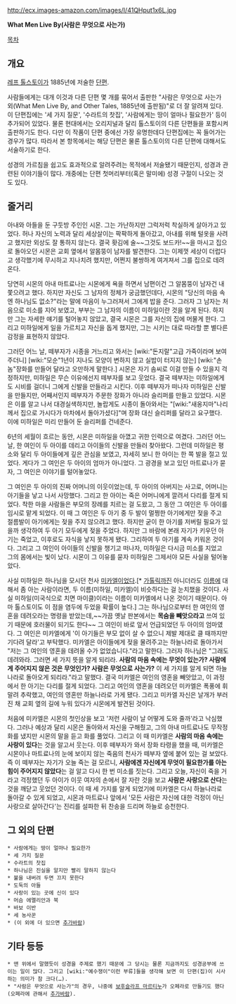 http://ecx.images-amazon.com/images/I/41QHput1x6L.jpg

'''{{{+2 Чем люди живы}}}'''
'''What Men Live By(사람은 무엇으로 사는가)'''

[[목차]]

== 개요 ==
[[레프 톨스토이]]가 1885년에 저술한 [[단편소설|단편]].

사람들에게는 대개 이것과 다른 단편 몇 개를 묶어서 출판한 "사람은 무엇으로 사는가 외(What Men Live By, and Other Tales, 1885년에 출판됨)"로 더 잘 알려져 있다. 이 단편집에는 '세 가지 질문', '수라트의 찻집', '사람에게는 땅이 얼마나 필요한가' 등이 추가되어 있었다. 물론 현대에서는 오리지널과 달리 톨스토이의 다른 단편들을 포함시켜 출판하기도 한다. 다만 이 작품이 단편 중에선 가장 유명한데다 단편집에는 꼭 들어가는 경우가 많다. 따라서 본 항목에서는 해당 단편은 물론 톨스토이의 다른 단편에 대해서도 서술하기로 한다.

성경의 가르침을 쉽고도 효과적으로 알려주려는 목적에서 저술됐기 때문인지, 성경과 관련된 이야기들이 많다. 개중에는 단편 첫머리부터(혹은 말미에) 성경 구절이 나오는 것도 있다.
== 줄거리 ==
아내와 아들을 둔 구둣방 주인인 시몬. 그는 가난하지만 그럭저럭 착실하게 살아가고 있었다. 허나 자신의 노력과 달리 세상살이는 팍팍하게 돌아갔고, 아내를 위해 털옷을 사려고 했지만 외상도 잘 통하지 않는다. 결국 홧김에 술~~그것도 보드카!~~을 마시고 집으로 돌아오던 시몬은 교회 옆에서 알몸뚱이 남자를 발견한다. 그는 이제껏 세상이 더럽다고 생각했기에 무시하고 지나치려 했지만, 어쩐지 불쌍하게 여겨져서 그를 집으로 데려온다.

당연히 시몬의 아내 마트료나는 시몬에게 욕을 하면서 남편이건 그 알몸뚱이 남자건 내쫓으려고 했다. 하지만 자신도 그 남자의 정체가 궁금했던데다, 시몬의 "당신의 마음 속엔 하나님도 없소?"라는 말에 마음이 누그러져서 그에게 밥을 준다. 그러자 그 남자는 처음으로 미소를 지어 보였고, 부부는 그 남자의 이름이 미하일이란 것을 알게 된다. 하지만 그는 자세한 얘기를 털어놓지 않았고, 결국 시몬은 그를 자신의 집에 머물게 한다. 그리고 미하일에게 일을 가르치고 자신을 돕게 했지만, 그는 시키는 대로 따라할 뿐 별다른 감정을 표현하지 않았다.

그러던 어느 날, 떼부자가 시종을 거느리고 와서는 [wiki:"돈지랄"고급 가죽이라며 보여주더니] [wiki:"모순"1년이 지나도 모양이 변하지 않고 실밥이 터지지 않는] [wiki:"손놈"장화를 만들어 달라고 오만하게 말한다.] 시몬은 자기 솜씨로 이걸 만들 수 있을지 걱정하지만, 미하일은 무슨 이유에선지 떼부자를 보고 웃었다. 결국 떼부자는 미하일에게도 시비를 걸더니 그에게 신발을 만들라고 시킨다. 이후 떼부자가 떠나자 미하일은 신발을 만들지만, 어째서인지 떼부자가 주문한 장화가 아니라 슬리퍼를 만들고 있었다. 시몬은 이를 알고 나서 대경실색하지만, 놀랍게도 시종이 돌아와서는 "[wiki:"새옹지마"나리께서 집으로 가시다가 마차에서 돌아가셨다]"며 장화 대신 슬리퍼를 달라고 요구했다. 이에 미하일은 미리 만들어 둔 슬리퍼를 건네준다.

6년의 세월이 흐르는 동안, 시몬은 미하일을 아꼈고 귀한 인력으로 여겼다. 그러던 어느 날, 한 여인이 두 아이를 데리고 아이들의 신발을 만들러 찾아왔다. 그런데 미하일은 평소와 달리 두 아이들에게 깊은 관심을 보였고, 자세히 보니 한 아이는 한 쪽 발을 절고 있었다. 게다가 그 여인은 두 아이의 엄마가 아니었다. 그 광경을 보고 있던 마트료나가 묻자, 그 여인은 이야기를 털어놓았다.

그 여인은 두 아이의 진짜 어머니의 이웃이었는데, 두 아이의 아버지는 사고로, 어머니는 아기들을 낳고 나서 사망했다. 그리고 한 아이는 죽은 어머니에게 깔려서 다리를 절게 되었다. 착한 마을 사람들은 부모의 장례를 치르는 걸 도왔고, 그 동안 그 여인은 두 아이를 임시로 맡게 되었다. 이 때 그 여인은 두 아기 중 두 발이 멀쩡한 아기에게만 젖을 주고 절름발이 아기에게는 젖을 주지 않으려고 했다. 하지만 굳이 한 아기를 저버릴 필요가 있을까 생각하여 두 아기 모두에게 젖을 주었다. 하지만 그 바람에 본래 자기가 키우던 아기는 죽었고, 이후로도 자식을 낳지 못하게 됐다. 그리하여 두 아기를 계속 키워온 것이다. 그리고 그 여인이 아이들의 신발을 챙기고 떠나자, 미하일은 다시금 미소를 지었고 그의 몸에서는 빛이 났다. 시몬이 그 이유를 묻자 미하일은 그제서야 모든 사실을 털어놓았다.

사실 미하일은 하나님을 모시던 천사 [[미카엘]]이었다.[* [[가톨릭]]까진 아니더라도 [[이름]]에 대해서 좀 아는 사람이라면, 두 이름(미하일, 미카엘)이 비슷하다는 걸 눈치챘을 것이다. 사실 미하일(미국식으로 치면 마이클)이라는 이름이 미카엘에서 나온 것이기 때문이다. 아마 톨스토이도 이 점을 염두에 두었을 확률이 높다.] 그는 하나님으로부터 한 여인의 영혼을 데려오라는 명령을 받았는데,~~가끔 옛날 판본에서는 '''목숨을 빼앗으라고''' 쓰여 있기 때문에 호러물이 되기도 한다~~ 그 여인이 바로 앞서 언급되었던 두 아이의 엄마였다. 그 여인은 미카엘에게 '이 아기들은 부모 없이 살 수 없으니 제발 제대로 클 때까지만 기다려 달라'고 부탁했다. 미카엘은 아이들에게 젖을 물려주고는 하늘나라로 돌아가서 "저는 그 여인의 영혼을 데려올 수가 없었습니다."라고 말한다. 그러자 하나님은 "그래도 데려와라. 그러면 세 가지 뜻을 알게 되리라. '''사람의 마음 속에는 무엇이 있는가? 사람에게 주어지지 않은 것은 무엇인가? 사람은 무엇으로 사는가?''' 이 세 가지를 알게 되면 하늘나라로 돌아오게 되리라."라고 말했다. 결국 미카엘은 여인의 영혼을 빼앗았고, 이 과정에서 한 아기는 다리를 절게 되었다. 그리고 여인의 영혼을 데려오던 미카엘은 폭풍에 휘말려 추락했고, 여인의 영혼만 하늘나라로 가게 됐다. 그리고 미카엘 자신은 날개가 부러진 채 교회 옆의 길에 누워 있다가 시몬에게 발견된 것이다.

처음에 미카엘은 시몬의 첫인상을 보고 '저런 사람이 날 어떻게 도와 줄까'라고 낙심했다. 그러나 예상과 달리 시몬은 돌아와서 자신을 구해줬고, 그의 아내 마트료나도 무작정 화를 냈지만 시몬의 말을 듣고 화를 풀었다. 그리고 이 때 미카엘은 '''사람의 마음 속에는 사랑이 있다'''는 것을 알고서 웃는다. 이후 떼부자가 와서 장화 타령을 했을 때, 미카엘은 시몬이나 마트료나의 눈에 보이지 않는 죽음의 천사가 떼부자 옆에 붙어 있는 걸 보았다. 즉 이 떼부자는 자기가 오늘 죽는 걸 모르니, '''사람에겐 자신에게 무엇이 필요한가를 아는 힘이 주어지지 않았다'''는 걸 알고 다시 한 번 미소를 짓는다. 그리고 오늘, 자신이 죽을 거라고 걱정했던 두 아이가 이웃 여자의 손에서 잘 자란 것을 보고 '''사람은 사랑으로 산다'''는 것을 깨닫고 웃었던 것이다. 이 때 세 가지를 알게 되었기에 미카엘은 다시 하늘나라로 돌아갈 수 있게 되었고, 시몬과 마트료나 앞에서 '모든 사람은 자신에 대한 걱정이 아닌 사랑으로 살아간다'는 진리를 설파한 뒤 찬송을 드리며 하늘로 승천한다.
== 그 외의 단편 ==
 * 사람에게는 땅이 얼마나 필요한가
 * 세 가지 질문
 * 수라트의 찻집
 * 하나님은 진실을 알지만 빨리 말하지 않는다
 * 불을 내버려 두면 끄지 못한다
 * 도둑의 아들
 * 사랑이 있는 곳에 신이 있다
 * 머슴 에멜리안과 북
 * 바보 이반
 * 세 농사꾼
 * (이 외에 더 있으면 [[추가바람]])
== 기타 등등 ==
 * 맨 위에서 말했듯이 성경을 주제로 했기 때문에 그 당시는 물론 지금까지도 성경공부에 쓰이는 일이 많다. 그리고 [wiki:"예수쟁이"이런 부류]들을 생각해 보면 이 단편(집)이 시사하는 의미가 참 크다(…).
 * "사람은 무엇으로 사는가"의 경우, 나중에 [http://ko.wikipedia.org/wiki/%EB%B3%B4%ED%9B%84%EC%8A%AC%EB%9D%BC%ED%94%84_%EB%A7%88%EB%A5%B4%ED%8B%B0%EB%88%84 보후슬라프 마르티누]가 오페라로 만들기도 했다(오페라에 관해서 [[추가바람]]).
